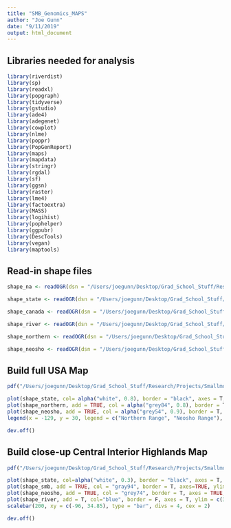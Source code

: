 ```yaml
---
title: "SMB_Genomics_MAPS"
author: "Joe Gunn"
date: "9/11/2019"
output: html_document
---
```


## Libraries needed for analysis
```r
library(riverdist)
library(sp)
library(readxl)
library(popgraph)
library(tidyverse)
library(gstudio)
library(ade4)
library(adegenet)
library(cowplot)
library(nlme)
library(poppr)
library(PopGenReport)
library(maps)
library(mapdata)
library(stringr)
library(rgdal)
library(sf)
library(ggsn)
library(raster)
library(lme4)
library(factoextra)
library(MASS)
library(logihist)
library(pophelper)
library(ggpubr)
library(DescTools)
library(vegan)
library(maptools)
```

## Read-in shape files
```r
shape_na <- readOGR(dsn = "/Users/joegunn/Desktop/Grad_School_Stuff/Research/Projects/Smallmouth_Bass_Genomics/analysis/MAP_building/shape_file_data/NORTH_AMERICA", layer = "North_America") #shape file for the United States, with states outlined

shape_state <- readOGR(dsn = "/Users/joegunn/Desktop/Grad_School_Stuff/Research/Projects/Smallmouth_Bass_Genomics/analysis/MAP_building/shape_file_data/STATES", layer = "states") #shape file for the United States, with states outlined

shape_canada <- readOGR(dsn = "/Users/joegunn/Desktop/Grad_School_Stuff/Research/Projects/Smallmouth_Bass_Genomics/analysis/MAP_building/shape_file_data/CANADA", layer = "Canada") #shape file for the Canada, with provinces outlined

shape_river <- readOGR(dsn = "/Users/joegunn/Desktop/Grad_School_Stuff/Research/Projects/Smallmouth_Bass_Genomics/analysis/MAP_building/shape_file_data/RIVERS", layer = "River_Data") #shape file for rivers used in this study

shape_northern <- readOGR(dsn = "/Users/joegunn/Desktop/Grad_School_Stuff/Research/Projects/Smallmouth_Bass_Genomics/analysis/MAP_building/shape_file_data/Species_Distributions/northern_smb", layer = "NORTHERNSMB_Range") #shape file for the entire range of Smallmouth Bass

shape_neosho <- readOGR(dsn = "/Users/joegunn/Desktop/Grad_School_Stuff/Research/Projects/Smallmouth_Bass_Genomics/analysis/MAP_building/shape_file_data/Species_Distributions/neosho_smb", layer = "NEOSHOSMB_Range") #shape file for Neosho Smallmouth Bass native range
```

## Build full USA Map
```r
pdf("/Users/joegunn/Desktop/Grad_School_Stuff/Research/Projects/Smallmouth_Bass_Genomics/visualization/map_building/genomics_USA_map.pdf", width=7, height = 5)

plot(shape_state, col= alpha("white", 0.8), border = "black", axes = T, ylim = c(25,51), xlim = c(-126,-60)) #United States
plot(shape_northern, add = TRUE, col = alpha("grey84", 0.8), border = T, axes = TRUE, ylim = c(20,48), xlim = c(-110,-60)) #Northern SMB Range
plot(shape_neosho, add = TRUE, col = alpha("grey54", 0.9), border = T, axes = TRUE, ylim = c(30,48), xlim = c(-130,-60)) #Neosho SMB Range
legend(x = -129, y = 30, legend = c("Northern Range", "Neosho Range"), bty = "n", fill = c("grey84","grey54"), cex = 1.2) # Legend 

dev.off()
```

## Build close-up Central Interior Highlands Map
```r
pdf("/Users/joegunn/Desktop/Grad_School_Stuff/Research/Projects/Smallmouth_Bass_Genomics/visualization/map_building/central_interior_highlands_map.pdf", width = 9, height = 8) #creates a jpeg at customized resolution

plot(shape_state, col=alpha("white", 0.3), border = "black", axes = T, ylim = c(35,38), xlim = c(-96,-91.1), cex.axis = 1.6)
plot(shape_smb, add = TRUE, col = "gray94", border = T, axes=TRUE, ylim = c(35,38), xlim = c(-96,-91), cex.axis = 2)
plot(shape_neosho, add = TRUE, col = "grey74", border = T, axes = TRUE, ylim = c(35,38), xlim = c(-96,-91), cex.axis = 2)
plot(shape_river, add = T, col="blue", border = F, axes = T, ylim = c(35,38), xlim = c(-96,-91), cex.axis = 2)
scalebar(200, xy = c(-96, 34.85), type = "bar", divs = 4, cex = 2)

dev.off()
```
